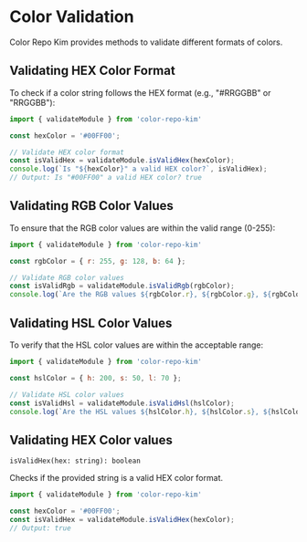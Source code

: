 # Color Validation


Color Repo Kim provides methods to validate different formats of colors.

## Validating HEX Color Format

To check if a color string follows the HEX format (e.g., "#RRGGBB" or "RRGGBB"):

```javascript
import { validateModule } from 'color-repo-kim'

const hexColor = '#00FF00';

// Validate HEX color format
const isValidHex = validateModule.isValidHex(hexColor);
console.log(`Is "${hexColor}" a valid HEX color?`, isValidHex); 
// Output: Is "#00FF00" a valid HEX color? true
```


## Validating RGB Color Values
To ensure that the RGB color values are within the valid range (0-255):

```javascript
import { validateModule } from 'color-repo-kim'

const rgbColor = { r: 255, g: 128, b: 64 };

// Validate RGB color values
const isValidRgb = validateModule.isValidRgb(rgbColor);
console.log(`Are the RGB values ${rgbColor.r}, ${rgbColor.g}, ${rgbColor.b}`);


```

## Validating HSL Color Values
To verify that the HSL color values are within the acceptable range:

```javascript
import { validateModule } from 'color-repo-kim'

const hslColor = { h: 200, s: 50, l: 70 };

// Validate HSL color values
const isValidHsl = validateModule.isValidHsl(hslColor);
console.log(`Are the HSL values ${hslColor.h}, ${hslColor.s}, ${hslColor.l} valid`)
```

## Validating HEX Color values

``isValidHex(hex: string): boolean``

Checks if the provided string is a valid HEX color format.

```javascript
import { validateModule } from 'color-repo-kim'

const hexColor = '#00FF00';
const isValidHex = validateModule.isValidHex(hexColor);
// Output: true
```